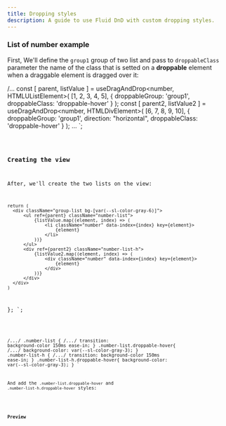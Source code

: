 ```yaml
---
title: Dropping styles
description: A guide to use Fluid DnD with custom dropping styles.
---
```




### List of number example
First, We'll define the `group1` group of two list and pass to `droppableClass` parameter the name of the class that is setted on a **droppable** element when a draggable element is dragged over it:


/...
    const [ parent, listValue ] = useDragAndDrop<number, HTMLUListElement>(
      [1, 2, 3, 4, 5],
      {
        droppableGroup: 'group1',
        droppableClass: 'droppable-hover'
      }
    );
    const [ parent2, listValue2 ] = useDragAndDrop<number, HTMLDivElement>(
      [6, 7, 8, 9, 10],
      {
        droppableGroup: 'group1',
        direction: "horizontal",
        droppableClass: 'droppable-hover'
      }
    );
...
`;

<Code code={listOfNumbers} lang="tsx"  mark={highlightsListOfNumbers} />

### Creating the view

After, we'll create the two lists on the view:

    return (
      <div className="group-list bg-[var(--sl-color-gray-6)]">
          <ul ref={parent} className="number-list">
              {listValue.map((element, index) => (
                  <li className="number" data-index={index} key={element}>
                      {element}
                  </li>
              ))}
          </ul>
          <div ref={parent2} className="number-list-h">
              {listValue2.map((element, index) => (
                  <div className="number" data-index={index} key={element}>
                      {element}
                  </div>
              ))}
          </div>
      </div>
    )
};
`;


<Code code={listOfNumbersDraggable} lang="tsx" mark={highlightsDraggable} />

 /*...*/
.number-list {
  /*...*/
  transition: background-color 150ms ease-in;
}
.number-list.droppable-hover{
  /*...*/
  background-color: var(--sl-color-gray-3);
}
.number-list-h {
  /*...*/
  transition: background-color 150ms ease-in;
}
.number-list-h.droppable-hover{
  background-color: var(--sl-color-gray-3);
}
`

And add the `.number-list.droppable-hover` and `.number-list-h.droppable-hover` styles:

<Code code={cssCode} lang="css" mark={highlightsDraggable} />

### Preview

<div class="pl-8">
  <DroppableStyles client:load />
</div>